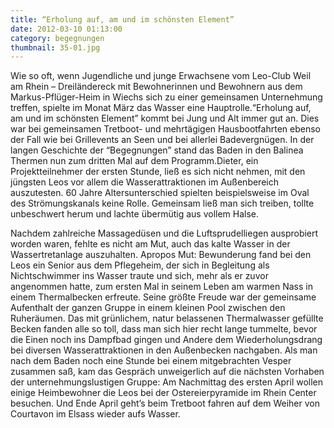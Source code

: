 ```yaml
---
title: “Erholung auf, am und im schönsten Element”
date: 2012-03-10 01:13:00
category: begegnungen
thumbnail: 35-01.jpg
---
```


Wie so oft, wenn Jugendliche und junge Erwachsene vom Leo-Club Weil am Rhein – Dreiländereck mit Bewohnerinnen und Bewohnern aus dem Markus-Pflüger-Heim in Wiechs sich zu einer gemeinsamen Unternehmung treffen, spielte im Monat März das Wasser eine Hauptrolle.“Erholung auf, am und im schönsten Element” kommt bei Jung und Alt immer gut an. Dies war bei gemeinsamen Tretboot- und mehrtägigen Hausbootfahrten ebenso der Fall wie bei Grillevents an Seen und bei allerlei Badevergnügen. In der langen Geschichte der “Begegnungen” stand das Baden in den Balinea Thermen nun zum dritten Mal auf dem Programm.Dieter, ein Projektteilnehmer der ersten Stunde, ließ es sich nicht nehmen, mit den jüngsten Leos vor allem die Wasserattraktionen im Außenbereich auszutesten. 60 Jahre Altersunterschied spielten beispielsweise im Oval des Strömungskanals keine Rolle. Gemeinsam ließ man sich treiben, tollte unbeschwert herum und lachte übermütig aus vollem Halse.

Nachdem zahlreiche Massagedüsen und die Luftsprudelliegen ausprobiert worden waren, fehlte es nicht am Mut, auch das kalte Wasser in der Wassertretanlage auszuhalten. Apropos Mut: Bewunderung fand bei den Leos ein Senior aus dem Pflegeheim, der sich in Begleitung als Nichtschwimmer ins Wasser traute und sich, mehr als er zuvor angenommen hatte, zum ersten Mal in seinem Leben am warmen Nass in einem Thermalbecken erfreute. Seine größte Freude war der gemeinsame Aufenthalt der ganzen Gruppe in einem kleinen Pool zwischen den Ruheräumen. Das mit grünlichem, natur belassenen Thermalwasser gefüllte Becken fanden alle so toll, dass man sich hier recht lange tummelte, bevor die Einen noch ins Dampfbad gingen und Andere dem Wiederholungsdrang bei diversen Wasserattraktionen in den Außenbecken nachgaben. Als man nach dem Baden noch eine Stunde bei einem mitgebrachten Vesper zusammen saß, kam das Gespräch unweigerlich auf die nächsten Vorhaben der unternehmungslustigen Gruppe: Am Nachmittag des ersten April wollen einige Heimbewohner die Leos bei der Ostereierpyramide im Rhein Center besuchen. Und Ende April geht’s beim Tretboot fahren auf dem Weiher von Courtavon im Elsass wieder aufs Wasser.

